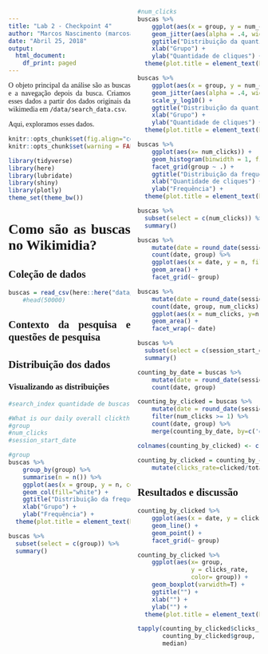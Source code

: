 ```yaml
---
title: "Lab 2 - Checkpoint 4"
author: "Marcos Nascimento (marcosantonio@copin.ufcg.edu.br)"
date: "Abril 25, 2018"
output:
  html_document:
    df_print: paged
---
```


<style>
    body {text-align: justify;
    font-family: "Times New Roman";
    -webkit-column-count:2;}
</style>

O objeto principal da análise são as buscas e a navegação depois da busca. Criamos esses dados a partir dos dados originais da wikimedia em `/data/search_data.csv`. 

Aqui, exploramos esses dados. 

```r
knitr::opts_chunk$set(fig.align="center", fig.width=7, fig.height=4)
knitr::opts_chunk$set(warning = FALSE)

library(tidyverse)
library(here)
library(lubridate)
library(shiny)
library(plotly)
theme_set(theme_bw())
```

# Como são as buscas no Wikimidia?

## Coleção de dados

```r
buscas = read_csv(here::here("data/search_data.csv")) #%>%
    #head(50000)
```

## Contexto da pesquisa e questões de pesquisa

## Distribuição dos dados
### Visualizando as distribuições
```r
#search_index quantidade de buscas na sessão

#What is our daily overall clickthrough rate? How does it vary between the groups?
#group
#num_clicks
#session_start_date
```

```r
#group
buscas %>% 
    group_by(group) %>% 
    summarise(n = n()) %>% 
    ggplot(aes(x = group, y = n, color=group)) + 
    geom_col(fill="white") +
    ggtitle("Distribuição da frequência do grupo da sessão") +
    xlab("Grupo") + 
    ylab("Frequência") +
  theme(plot.title = element_text(hjust = 0.5), legend.position="none")

buscas %>%
  subset(select = c(group)) %>%
  summary()
```

```r
#num_clicks
buscas %>% 
    ggplot(aes(x = group, y = num_clicks)) + 
    geom_jitter(aes(alpha = .4, width = .2, size = .8, color = group)) +
    ggtitle("Distribuição da quantidade de cliques") +
    xlab("Grupo") + 
    ylab("Quantidade de cliques") +
  theme(plot.title = element_text(hjust = 0.5), legend.position="none")

buscas %>% 
    ggplot(aes(x = group, y = num_clicks)) + 
    geom_jitter(aes(alpha = .4, width = .2, size = .8, color = group)) +
    scale_y_log10() +
    ggtitle("Distribuição da quantidade de cliques") +
    xlab("Grupo") + 
    ylab("Quantidade de cliques") +
  theme(plot.title = element_text(hjust = 0.5), legend.position="none")

buscas %>% 
    ggplot(aes(x= num_clicks)) + 
    geom_histogram(binwidth = 1, fill = "white", color = "blue") + 
    facet_grid(group ~ .) +
    ggtitle("Distribuição da frequência da quantidade de cliques") +
    xlab("Quantidade de cliques") + 
    ylab("Frequência") +
  theme(plot.title = element_text(hjust = 0.5), legend.position="none")

buscas %>%
  subset(select = c(num_clicks)) %>%
  summary()
```

```r
buscas %>% 
    mutate(date = round_date(session_start_date, unit = "day")) %>% 
    count(date, group) %>% 
    ggplot(aes(x = date, y = n, fill = group)) +
    geom_area() +
    facet_grid(~ group)

buscas %>% 
    mutate(date = round_date(session_start_date, unit = "day")) %>%
    count(date, group, num_clicks) %>%
    ggplot(aes(x = num_clicks, y=n, fill = group)) +
    geom_area() +
    facet_wrap(~ date)

buscas %>%
  subset(select = c(session_start_date)) %>%
  summary()
```

```r
counting_by_date = buscas %>% 
    mutate(date = round_date(session_start_date, unit = "day")) %>% 
    count(date, group)

counting_by_clicked = buscas %>%
    mutate(date = round_date(session_start_date, unit = "day")) %>%
    filter(num_clicks >= 1) %>%
    count(date, group) %>%
    merge(counting_by_date, by=c('date','group'))

colnames(counting_by_clicked) <- c("date", "group", "clicked", "total_sessions")

counting_by_clicked = counting_by_clicked %>%
    mutate(clicks_rate=clicked/total_sessions)
```

## Resultados e discussão

```r
counting_by_clicked %>% 
    ggplot(aes(x = date, y = clicks_rate, color = group)) +
    geom_line() +
    geom_point() +
    facet_grid(~ group)

counting_by_clicked %>% 
    ggplot(aes(x= group, 
               y = clicks_rate,
               color= group)) +
    geom_boxplot(varwidth=T) +
    ggtitle("") +
    xlab("") + 
    ylab("") +
  theme(plot.title = element_text(hjust = 0.5), legend.position="none")

tapply(counting_by_clicked$clicks_rate,
       counting_by_clicked$group,
       median)
```

